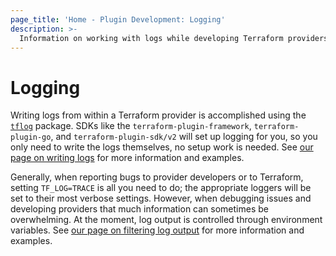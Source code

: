 ```yaml
---
page_title: 'Home - Plugin Development: Logging'
description: >-
  Information on working with logs while developing Terraform providers.
---
```


# Logging

Writing logs from within a Terraform provider is accomplished using the [`tflog`](https://pkg.go.dev/github.com/hashicorp/terraform-plugin-log/tflog) package. SDKs like the `terraform-plugin-framework`, `terraform-plugin-go`, and `terraform-plugin-sdk/v2` will set up logging for you, so you only need to write the logs themselves, no setup work is needed. See [our page on writing logs](/plugin/log/writing) for more information and examples.

Generally, when reporting bugs to provider developers or to Terraform, setting `TF_LOG=TRACE` is all you need to do; the appropriate loggers will be set to their most verbose settings. However, when debugging issues and developing providers that much information can sometimes be overwhelming. At the moment, log output is controlled through environment variables. See [our page on filtering log output](/plugin/log/filtering) for more information and examples.
